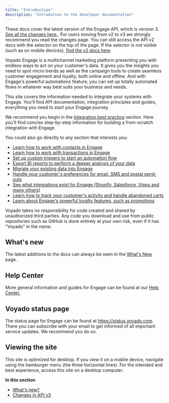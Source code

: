 ```yaml
---
title: "Introduction"
description: "Introdution to the developer documentation"
---
```


These docs cover the latest version of the Engage API, which is version 3. [See all the changes here.](https://developer.voyado.com/en/introduction/changes-in-api-v3.html). For users moving from v2 to v3 we strongly recommend you read the changes page. You can still access the API v2 docs with the selector on the top of the page. If the selector is not visible (such as on mobile devices), [find the v2 docs here](https://developer.voyado.com/v2/en/introduction.html).

Voyado Engage is a multichannel marketing platform presenting you with endless ways to act on your customer's data. It gives you the insights you need to spot micro trends as well as the campaign tools to create seamless customer engagement and loyalty, both online and offline. And with Engage's powerful automations feature, you can set up totally automated flows in whatever way best suits your business and needs.

This site covers the information needed to integrate your systems with Engage. You'll find API documentation, integration principles and guides, everything you need to start your Engage journey.

We recommend you begin in the [Integration best practice](https://developer.voyado.com/en/integration-best-practice.html) section. Here you'll find concise step-by-step information for building a from-scratch integration with Engage.

You could also go directly to any section that interests you:

- [<u>Learn how to work with contacts in Engage</u>](https://developer.voyado.com/en/contacts.html)
- [<u>Learn how to work with transactions in Engage</u>](https://developer.voyado.com/en/transactions.html)
- [<u>Set up custom triggers to start an automation flow</u>](https://developer.voyado.com/en/custom-triggers.html)
- [<u>Export BI reports to perform a deeper analysis of your data</u>](https://developer.voyado.com/en/bi-export.html)
- [<u>Migrate your existing data into Engage</u>](https://developer.voyado.com/en/import-historical-data.html)
- [<u>Handle your customer's preferences for email, SMS and postal send-outs</u>](https://developer.voyado.com/en/consents.html)
- [<u>See what integrations exist for Engage (Shopify, Salesforce, Vipps and many others)</u>](https://developer.voyado.com/en/integrations.html)
- [<u>Learn how to track your customer's activity and handle abandoned carts</u>](https://developer.voyado.com/en/web-activity-tracking.html)
- [<u>Learn about Engage's powerful loyalty features, such as promotions</u>](https://developer.voyado.com/en/points-and-vouchers.html)

Voyado takes no responsibility for code created and shared by unauthorized third parties. Any code you download and use from public repositories such as GitHub is done entirely at your own risk, even if it has "Voyado" in the name.

## **What's new**

The latest additions to the docs can always be seen in the [<u>What's New</u>](https://developer.voyado.com/en/introduction/what-s-new-.html) page.

## **Help Center**

More general information and guides for Engage can be found at our [<u>Help Center.</u>](https://help.engage.voyado.com/hc/en-gb)

## **Voyado status page**

The status page for Engage can be found at [<u>https://status.voyado.com</u>](https://status.voyado.com). There you can subscribe with your email to get informed of all important service updates. We recommend you do so.

## **Viewing the site**

This site is optimized for desktop. If you view it on a mobile device, navigate using the hamburger menu (the three horizontal lines). For the intended and best experience, access this site on a desktop computer.

**In this section**

- [<u>What's new?</u>](https://developer.voyado.com/en/introduction/what-s-new-.html)
- [<u>Changes in API v3</u>](https://developer.voyado.com/en/introduction/changes-in-api-v3.html)